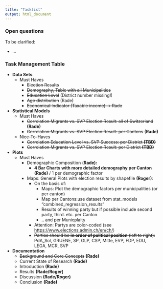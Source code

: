```yaml
---
title: "Tasklist"
output: html_document
---
```


### Open questions

To be clarified:

-   ...

### Task Management Table

-   **Data Sets**
    -   Must Haves
        -   ~~Election Results~~
        -   ~~Demography, Table with all Municipalities~~
        -   ~~Education Level~~ (District number missing!)
        -   ~~Age distribution~~ (Rade)
        -   ~~Economical Indicator (Taxable income) -\> Rade~~
-   **Statistical Models**
    -   Must Haves
        -   ~~Correlation Migrants vs. SVP Election Result: all of Switzerland~~ **(Rade)**
        -   ~~Correlation Migrants vs. SVP Election Result: per Cantons~~ **(Rade)**
    -   Nice-To-Haves
        -   ~~Correlation Education Level vs. SVP Success: per District **(TBD)**~~
        -   ~~Correlation Migrants vs. SVP Election Result: per District **(TBD)**~~
-   **Plots**
    -   Must Haves
        -   Demographic Composition (**Rade):**
            -   **4 Bar Charts with more detailed demography per Canton (Rade)** / 1 per demographic factor
        -   Maps: General Plots with election results by shapefile **(Roger)**:
            -   On the basis of:
                -   Maps: Plot the demographic factors per municipalities (or per canton)
                -   Map per Cantons:use dataset from stat_models "combined_regression_results"
                -   Results of winning party but if possible include second party, third. etc. per Canton
                -   .. and per Municplaity
            -   Attention: Partys are color-coded (see <https://www.elections.admin.ch/en/ch/>)
            -   ~~Parties should be **in order of political position** (left to right):\
                ~~PdA_Sol, GRUENE, SP, GLP, CSP, Mitte, EVP, FDP, EDU, LEGA, MCR, SVP
-   **Documentation**
    -   ~~Background and Core Concepts~~ **(Rade)**
    -   Current State of Research **(Rade)**
    -   Introduction **(Rade)**
    -   Results **(Rade/Roger)**
    -   Discussion **(Rade/Roger)**
    -   Conclusion **(Rade)**
